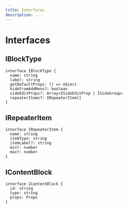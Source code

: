 ```yaml
---
title: Interfaces
description: ...
---
```


# Interfaces

## IBlockType

```tsx
interface IBlockType {
  name: string
  label: string
  getDefaultProps: () => object
  hideFromAddMenu?: boolean
  sideEditProps?: Array<ISideEditProp | ISideGroup>
  repeaterItems?: IRepeaterItem[]
}
```

## IRepeaterItem

```tsx
interface IRepeaterItem {
  name: string
  itemType: string
  itemLabel?: string
  min?: number
  max?: number
}
```

## IContentBlock

```tsx
interface IContentBlock {
  id: string
  type: string
  props: Props
}
```
